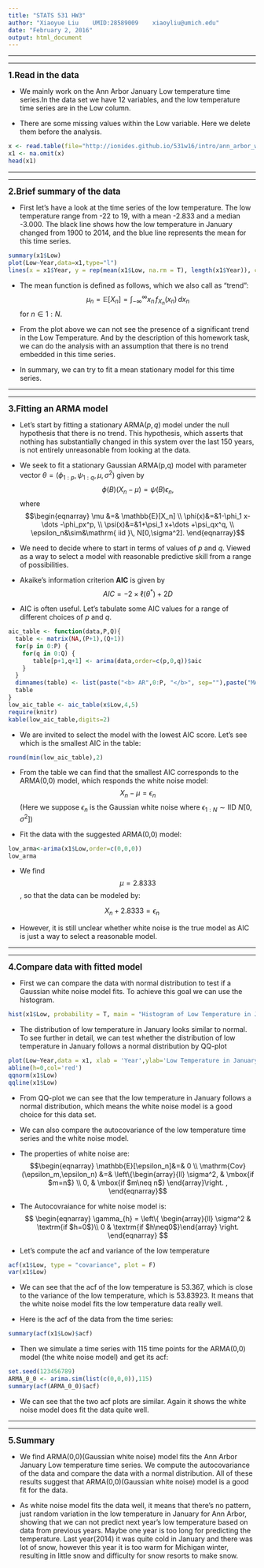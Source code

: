 ```yaml
---
title: "STATS 531 HW3"
author: "Xiaoyue Liu    UMID:28589009    xiaoyliu@umich.edu"
date: "February 2, 2016"
output: html_document
---
```


\newcommand\prob{\mathbb{P}}
\newcommand\E{\mathbb{E}}
\newcommand\var{\mathrm{Var}}
\newcommand\cov{\mathrm{Cov}}
\newcommand\loglik{\ell}
\newcommand\R{\mathbb{R}}
\newcommand\data[1]{#1^*}
\newcommand\params{\, ; \,}
\newcommand\transpose{\scriptsize{T}}
\newcommand\eqspace{\quad\quad\quad}
\newcommand\lik{\mathscr{L}}
\newcommand\loglik{\ell}
\newcommand\profileloglik[1]{\ell^\mathrm{profile}_#1}
\newcommand\ar{\phi}
\newcommand\ma{\psi}

-------------------

------------------

**<big>1.Read in the data</big>**

* We mainly work on the Ann Arbor January Low temperature time series.In the data set we have 12 variables, and the low temperature time series are in the Low column.

* There are some missing values within the Low variable. Here we delete them before the analysis. 

```r
x <- read.table(file="http://ionides.github.io/531w16/intro/ann_arbor_weather.csv",header=TRUE)
x1 <- na.omit(x)
head(x1)
```

-------------------

------------------

**<big>2.Brief summary of the data</big>**

* First let's have a look at the time series of the low temperature. 
The low temperature range from -22 to 19, with a mean -2.833 and a median -3.000.
The black line shows how the low temperature in January changed from 1900 to 2014, and the blue line represents the mean for this time series.

```r
summary(x1$Low)
plot(Low~Year,data=x1,type="l")
lines(x = x1$Year, y = rep(mean(x1$Low, na.rm = T), length(x1$Year)), col = "blue", lwd = 1.5)
```

* The mean function is defined as follows, which we also call as "trend":
$$ \mu_n = \E[X_n] = \int_{-\infty}^\infty x_n \, f^{}_{X_n}(x_n)\, dx_n$$
for $n\in 1:N$. 

* From the plot above we can not see the presence of a significant trend in the Low Temperature. And by the description of this homework task, we can do the analysis with an assumption that there is no trend embedded in this time series.

* In summary, we can try to fit a mean stationary model for this time series. 

-------------------

------------------

**<big>3.Fitting an ARMA model</big>**

* Let's start by fitting a stationary ARMA$(p,q)$ model under the null hypothesis that there is no trend. This hypothesis, which asserts that nothing has substantially changed in this system over the last 150 years, is not entirely unreasonable from looking at the data.


* We seek to fit a stationary Gaussian ARMA(p,q) model with parameter vector $\theta=(\ar_{1:p},\ma_{1:q},\mu,\sigma^2)$ given by
$$ \ar(B)(X_n-\mu) = \ma(B) \epsilon_n,$$
where 
$$\begin{eqnarray}
\mu &=& \E[X_n]
\\
\ar(x)&=&1-\ar_1 x-\dots -\ar_px^p,
\\ 
\ma(x)&=&1+\ma_1 x+\dots +\ma_qx^q, 
\\
\epsilon_n&\sim&\mathrm{ iid }\, N[0,\sigma^2].
\end{eqnarray}$$


* We need to decide where to start in terms of values of $p$ and $q$. Viewed as a way to select a model with reasonable predictive skill from a range of possibilities. 
* Akaike's information criterion **AIC** is given by $$ AIC = -2 \times \loglik(\data{\theta}) + 2D$$ 
* AIC is often useful. Let's tabulate some AIC values for a range of different choices of $p$ and $q$.

```r
aic_table <- function(data,P,Q){
  table <- matrix(NA,(P+1),(Q+1))
  for(p in 0:P) {
    for(q in 0:Q) {
       table[p+1,q+1] <- arima(data,order=c(p,0,q))$aic
    }
  }
  dimnames(table) <- list(paste("<b> AR",0:P, "</b>", sep=""),paste("MA",0:Q,sep=""))
  table
}
low_aic_table <- aic_table(x$Low,4,5)
require(knitr)
kable(low_aic_table,digits=2)
```

* We are invited to select the model with the lowest AIC score. Let's see which is the smallest AIC in the table:

```r
round(min(low_aic_table),2)
```

* From the table we can find that the smallest AIC corresponds to the ARMA(0,0) model, which responds the white noise model:  $$X_n-\mu = \epsilon_n$$ (Here we suppose $\epsilon_n$ 
is the Gaussian white noise where $\epsilon_{1:N} \sim \mbox{IID } N[0,\sigma^2]$)

* Fit the data with the suggested ARMA(0,0) model:

```r
low_arma<-arima(x1$Low,order=c(0,0,0))
low_arma
```

* We find $$\mu = 2.8333$$, so that the data can be modeled by:

$$X_n+2.8333=\epsilon_n$$


* However, it is still unclear whether white noise is the true model as AIC is just a way to select a reasonable model.

-------------------

------------------

**<big>4.Compare data with fitted model</big>**

* First we can compare the data with normal distribution to test if a Gaussian white noise model fits. To achieve this goal we can use the histogram.

```r
hist(x1$Low, probability = T, main = "Histogram of Low Temperature in January", ylim = c(0,0.06), xlab = "Low Temperature")
```

* The distribution of low temperature in January looks similar to normal. To see further in detail, we can test whether the distribution of low temperature in January follows a normal distribution by QQ-plot

```r
plot(Low~Year,data = x1, xlab = 'Year',ylab='Low Temperature in January')
abline(h=0,col='red')
qqnorm(x1$Low)
qqline(x1$Low)
```

* From QQ-plot we can see that the low temperature in January follows a normal distribution, which means the white noise model is a good choice for this data set.

* We can also compare the autocovariance of the low temperature time series and the white noise model.

* The properties of white noise are:
$$\begin{eqnarray}
\E[\epsilon_n]&=& 0 \\
\cov(\epsilon_m,\epsilon_n) &=& \left\{\begin{array}{ll}
  \sigma^2, & \mbox{if $m=n$} \\
   0, & \mbox{if $m\neq n$} \end{array}\right. ,
\end{eqnarray}$$

* The Autocovraiance for white noise model is: 
$$ \begin{eqnarray} \gamma_{h} = \left\{ \begin{array}{ll} \sigma^2 & \textrm{if $h=0$}\\ 0 & \textrm{if $h\neq0$}\end{array} \right. \end{eqnarray} $$

* Let's compute the acf and variance of the low temperature
```r
acf(x1$Low, type = "covariance", plot = F)
var(x1$Low)
```

* We can see that the acf of the low temperature is 53.367, which is close to the variance of the low temperature, which is 53.83923. It means that the white noise model fits the low temperature data really well. 

* Here is the acf of the data from the time series:
```r
summary(acf(x1$Low)$acf)
```

* Then we simulate a time series with 115 time points for the ARMA(0,0) model (the white noise model) and get its acf:
```r
set.seed(123456789)
ARMA_0_0 <- arima.sim(list(c(0,0,0)),115)
summary(acf(ARMA_0_0)$acf)
```

* We can see that the two acf plots are similar. Again it shows the white noise model does fit the data quite well.

-------------------

------------------

**<big>5.Summary</big>**

* We find ARMA(0,0)(Gaussian white noise) model fits the Ann Arbor January Low temperature time series. We compute the autocovariance of the data and compare the data with a normal distribution. All of these results suggest that ARMA(0,0)(Gaussian white noise) model is a good fit for the data.

* As white noise model fits the data well, it means that there's no pattern, just random variation in the low temperature in January for Ann Arbor, showing that we can not predict next year's low temperature based on data from previous years. Maybe one year is too long for predicting the temperature. Last year(2014) it was quite cold in January and there was lot of snow, however this year it is too warm for Michigan winter, resulting in little snow and difficulty for snow resorts to make snow.


